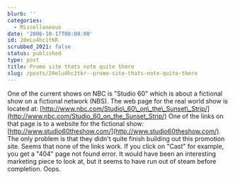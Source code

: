 ```yaml
---
blurb: ''
categories:
  - Miscellaneous
date: '2006-10-17T00:00:00'
id: 20eLu4hc1tKR
scrubbed_2021: false
status: published
type: post
title: Promo site thats note quite there
slug: /posts/20elu4hc1tkr--promo-site-thats-note-quite-there
---
```


One of the current shows on NBC is "Studio 60" which is about a
fictional show on a fictional network (NBS). The web page for the
real world show is located at:
[http://www.nbc.com/Studio\_60\_on\_the\_Sunset\_Strip/](http://www.nbc.com/Studio_60_on_the_Sunset_Strip/)
One of the links on that page is to a website for the fictional
show:
[http://www.studio60theshow.com/](http://www.studio60theshow.com/).
The only problem is that they didn't quite finish building out this
promotion site. Seems that none of the links work. If you click on
"Cast" for example, you get a "404" page not found error. It would
have been an interesting marketing piece to look at, but it seems
to have run out of steam before completion. Oops.
